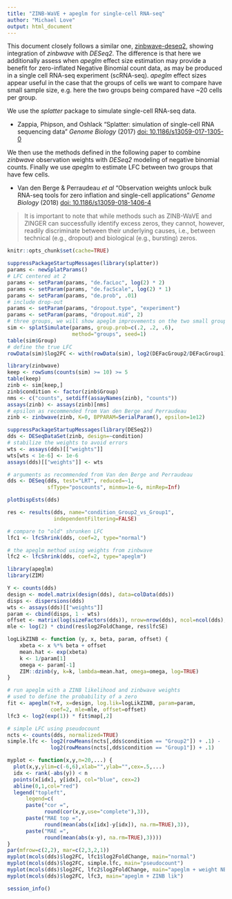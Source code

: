 ```yaml
---
title: "ZINB-WaVE + apeglm for single-cell RNA-seq"
author: "Michael Love"
output: html_document
---
```


This document closely follows a similar
one, [zinbwave-deseq2](https://github.com/mikelove/zinbwave-deseq2),
showing integration of *zinbwave* with *DESeq2*. The difference is
that here we additionally assess when *apeglm* effect size estimation
may provide a benefit for zero-inflated Negative Binomial count data,
as may be produced in a single cell RNA-seq experiment (scRNA-seq).
*apeglm* effect sizes appear useful in the case that the groups of
cells we want to compare have small sample size, e.g. here the two
groups being compared have ~20 cells per group.

We use the *splatter* package to simulate single-cell RNA-seq data.

* Zappia, Phipson, and Oshlack "Splatter: simulation of single-cell RNA
sequencing data" *Genome Biology* (2017)
[doi: 10.1186/s13059-017-1305-0](https://doi.org/10.1186/s13059-017-1305-0)

We then use the methods defined in the following paper to combine
*zinbwave* observation weights with *DESeq2* modeling of negative
binomial counts. Finally we use *apeglm* to estimate LFC between two
groups that have few cells.

* Van den Berge & Perraudeau *et al* "Observation weights unlock bulk
RNA-seq tools for zero inflation and single-cell applications" *Genome Biology* (2018)
[doi: 10.1186/s13059-018-1406-4](https://doi.org/10.1186/s13059-018-1406-4)

> It is important to note that while methods such as ZINB-WaVE and
> ZINGER can successfully identify excess zeros, they cannot, however,
> readily discriminate between their underlying causes, i.e., between
> technical (e.g., dropout) and biological (e.g., bursting) zeros. 

```r
knitr::opts_chunk$set(cache=TRUE)
```

```r
suppressPackageStartupMessages(library(splatter))
params <- newSplatParams()
# LFC centered at 2
params <- setParam(params, "de.facLoc", log(2) * 2)
params <- setParam(params, "de.facScale", log(2) * 1)
params <- setParam(params, "de.prob", .01)
# include drop-out 
params <- setParam(params, "dropout.type", "experiment")
params <- setParam(params, "dropout.mid", 2)
# three groups, we will show apeglm improvements on the two small groups
sim <- splatSimulate(params, group.prob=c(.2, .2, .6),
                     method="groups", seed=1)
table(sim$Group)
# define the true LFC
rowData(sim)$log2FC <- with(rowData(sim), log2(DEFacGroup2/DEFacGroup1))

library(zinbwave)
keep <- rowSums(counts(sim) >= 10) >= 5
table(keep)
zinb <- sim[keep,]
zinb$condition <- factor(zinb$Group)
nms <- c("counts", setdiff(assayNames(zinb), "counts"))
assays(zinb) <- assays(zinb)[nms]
# epsilon as recommended from Van den Berge and Perraudeau
zinb <- zinbwave(zinb, K=0, BPPARAM=SerialParam(), epsilon=1e12)

suppressPackageStartupMessages(library(DESeq2))
dds <- DESeqDataSet(zinb, design=~condition)
# stabilize the weights to avoid errors
wts <- assays(dds)[["weights"]]
wts[wts < 1e-6] <- 1e-6
assays(dds)[["weights"]] <- wts

# arguments as recommended from Van den Berge and Perraudeau
dds <- DESeq(dds, test="LRT", reduced=~1,
             sfType="poscounts", minmu=1e-6, minRep=Inf)
```


```r
plotDispEsts(dds)
```

```r
res <- results(dds, name="condition_Group2_vs_Group1",
               independentFiltering=FALSE)

# compare to "old" shrunken LFC
lfc1 <- lfcShrink(dds, coef=2, type="normal")

# the apeglm method using weights from zinbwave
lfc2 <- lfcShrink(dds, coef=2, type="apeglm")

library(apeglm)
library(ZIM)

Y <- counts(dds)
design <- model.matrix(design(dds), data=colData(dds))
disps <- dispersions(dds)
wts <- assays(dds)[["weights"]]
param <- cbind(disps, 1 - wts)
offset <- matrix(log(sizeFactors(dds)), nrow=nrow(dds), ncol=ncol(dds), byrow=TRUE)
mle <- log(2) * cbind(res$log2FoldChange, res$lfcSE)

logLikZINB <- function (y, x, beta, param, offset) {
    xbeta <- x %*% beta + offset
    mean.hat <- exp(xbeta)
    k <- 1/param[1]
    omega <- param[-1]
    ZIM::dzinb(y, k=k, lambda=mean.hat, omega=omega, log=TRUE)
}

# run apeglm with a ZINB likelihood and zinbwave weights
# used to define the probability of a zero
fit <- apeglm(Y=Y, x=design, log.lik=logLikZINB, param=param,
              coef=2, mle=mle, offset=offset)
lfc3 <- log2(exp(1)) * fit$map[,2]

# simple LFC using pseudocount
ncts <- counts(dds, normalized=TRUE)
simple.lfc <- log2(rowMeans(ncts[,dds$condition == "Group2"]) + .1) -
              log2(rowMeans(ncts[,dds$condition == "Group1"]) + .1)
```


```r
myplot <- function(x,y,n=20,...) {
  plot(x,y,ylim=c(-6,6),xlab="",ylab="",cex=.5,...)
  idx <- rank(-abs(y)) < n
  points(x[idx], y[idx], col="blue", cex=2)
  abline(0,1,col="red")
  legend("topleft",
      legend=c(
      paste("cor =",
            round(cor(x,y,use="complete"),3)),
      paste("MAE top =",
            round(mean(abs(x[idx]-y[idx]), na.rm=TRUE),3)),
      paste("MAE =",
            round(mean(abs(x-y), na.rm=TRUE),3))))
}
par(mfrow=c(2,2), mar=c(2,3,2,1))
myplot(mcols(dds)$log2FC, lfc1$log2FoldChange, main="normal")
myplot(mcols(dds)$log2FC, simple.lfc, main="pseudocount")
myplot(mcols(dds)$log2FC, lfc2$log2FoldChange, main="apeglm + weight NB")
myplot(mcols(dds)$log2FC, lfc3, main="apeglm + ZINB lik")
```

```r
session_info()
```
